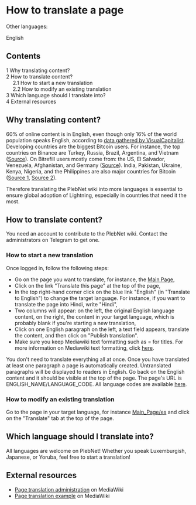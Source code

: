 <span id="how-to-translate-a-page"></span>
= How to translate a page =

<div class="mw-parser-output">

<div class="mw-pt-languages noprint" lang="en" dir="ltr">

<div class="mw-pt-languages-label">

Other languages:

</div>
<div class="mw-pt-languages-list">

<span class="mw-pt-languages-ui mw-pt-languages-selected mw-pt-progress mw-pt-progress--complete" lang="en">English</span>

</div>

</div>
<div id="toc" class="toc" role="navigation" aria-labelledby="mw-toc-heading">

<div class="toctitle" lang="en" dir="ltr">

<span id="mw-toc-heading"></span>
== Contents ==

<span class="toctogglespan"></span>

</div>
* [[#Why_translating_content.3F|<span class="tocnumber">1</span> <span class="toctext">Why translating content?</span>]]
* [[#How_to_translate_content.3F|<span class="tocnumber">2</span> <span class="toctext">How to translate content?</span>]]
** [[#How_to_start_a_new_translation|<span class="tocnumber">2.1</span> <span class="toctext">How to start a new translation</span>]]
** [[#How_to_modify_an_existing_translation|<span class="tocnumber">2.2</span> <span class="toctext">How to modify an existing translation</span>]]
* [[#Which_language_should_I_translate_into.3F|<span class="tocnumber">3</span> <span class="toctext">Which language should I translate into?</span>]]
* [[#External_resources|<span class="tocnumber">4</span> <span class="toctext">External resources</span>]]


</div>
<span id="why-translating-content"></span>
== <span id="Why_translating_content?"></span><span id="Why_translating_content.3F" class="mw-headline">Why translating content?</span> ==

60% of online content is in English, even though only 16% of the world population speaks English, according to [https://www.visualcapitalist.com/the-most-used-languages-on-the-internet/ data gathered by VisualCapitalist]. Developing countries are the biggest Bitcoin users. For instance, the top countries on Binance are Turkey, Russia, Brazil, Argentina, and Vietnam ([https://www.similarweb.com/website/binance.com/#overview Source]). On Bitrefill users mostly come from: the US, El Salvador, Venezuela, Afghanistan, and Germany ([https://www.similarweb.com/website/bitrefill.com/#overview Source]). India, Pakistan, Ukraine, Kenya, Nigeria, and the Philippines are also major countries for Bitcoin ([https://blog.chainalysis.com/reports/2021-global-crypto-adoption-index Source 1], [https://www.statista.com/chart/18345/crypto-currency-adoption/ Source 2]).

Therefore translating the PlebNet wiki into more languages is essential to ensure global adoption of Lightning, especially in countries that need it the most.

<span id="how-to-translate-content"></span>
== <span id="How_to_translate_content?"></span><span id="How_to_translate_content.3F" class="mw-headline">How to translate content?</span> ==

You need an account to contribute to the PlebNet wiki. Contact the administrators on Telegram to get one.

<span id="how-to-start-a-new-translation"></span>
=== <span id="How_to_start_a_new_translation" class="mw-headline">How to start a new translation</span> ===

Once logged in, follow the following steps:

* Go on the page you want to translate, for instance, the [[/plebnet.wiki/wiki/Main_Page|Main Page]],
* Click on the link &quot;Translate this page&quot; at the top of the page,
* In the top right-hand corner click on the blue link &quot;English&quot; (in &quot;Translate to English&quot;) to change the target language. For instance, if you want to translate the page into Hindi, write &quot;Hindi&quot;,
* Two columns will appear: on the left, the original English language content, on the right, the content in your target language, which is probably blank if you're starting a new translation,
* Click on one English paragraph on the left, a text field appears, translate the content, and then click on &quot;Publish translation&quot;.
* Make sure you keep Mediawiki text formatting such as = for titles. For more information on Mediawiki text formatting, click [https://www.mediawiki.org/wiki/Help:Formatting here].

You don't need to translate everything all at once. Once you have translated at least one paragraph a page is automatically created. Untranslated paragraphs will be displayed to readers in English. Go back on the English content and it should be visible at the top of the page. The page's URL is ENGLISH_NAME/LANGUAGE_CODE. All language codes are available [https://iso639-3.sil.org/code_tables/639/data here].

<span id="how-to-modify-an-existing-translation"></span>
=== <span id="How_to_modify_an_existing_translation" class="mw-headline">How to modify an existing translation</span> ===

Go to the page in your target language, for instance [[/plebnet.wiki/wiki/Main_Page/es|Main_Page/es]] and click on the &quot;Translate&quot; tab at the top of the page.

<span id="which-language-should-i-translate-into"></span>
== <span id="Which_language_should_I_translate_into?"></span><span id="Which_language_should_I_translate_into.3F" class="mw-headline">Which language should I translate into?</span> ==

All languages are welcome on PlebNet! Whether you speak Luxemburgish, Japanese, or Yoruba, feel free to start a translation!

<span id="external-resources"></span>
== <span id="External_resources" class="mw-headline">External resources</span> ==

* [https://www.mediawiki.org/wiki/Help:Extension:Translate/Page_translation_administration Page translation administration] on MediaWiki
* [https://www.mediawiki.org/wiki/Help:Extension:Translate/Page_translation_example Page translation example] on MediaWiki


</div>

